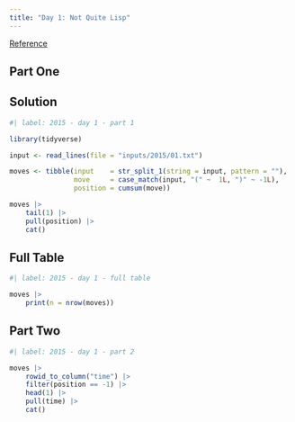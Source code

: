 ```yaml
---
title: "Day 1: Not Quite Lisp"
---
```


[Reference](https://adventofcode.com/2015/day/1)

## Part One

::: {.panel-tabset}

## Solution

```r
#| label: 2015 - day 1 - part 1

library(tidyverse)

input <- read_lines(file = "inputs/2015/01.txt")

moves <- tibble(input    = str_split_1(string = input, pattern = ""),
                move     = case_match(input, "(" ~  1L, ")" ~ -1L),
                position = cumsum(move))

moves |> 
    tail(1) |> 
    pull(position) |> 
    cat()
```

## Full Table

```r
#| label: 2015 - day 1 - full table

moves |> 
    print(n = nrow(moves))
```

:::

## Part Two

```r
#| label: 2015 - day 1 - part 2

moves |> 
    rowid_to_column("time") |> 
    filter(position == -1) |> 
    head(1) |> 
    pull(time) |> 
    cat()
```

